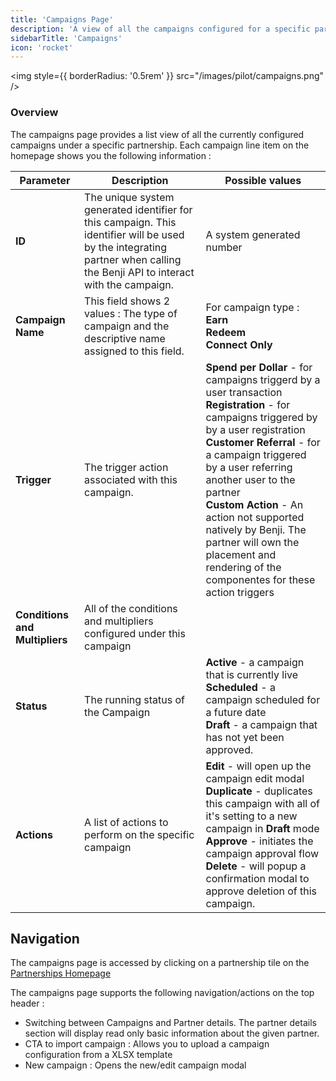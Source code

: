 ```yaml
---
title: 'Campaigns Page'
description: 'A view of all the campaigns configured for a specific partnership'
sidebarTitle: 'Campaigns'
icon: 'rocket'
---
```


<img
  style={{ borderRadius: '0.5rem' }}
  src="/images/pilot/campaigns.png"
/>


### Overview

The campaigns page provides a list view of all the currently configured campaigns under a specific partnership. Each campaign line item on the homepage shows you the following information :


| Parameter             | Description             | Possible values          |
| --------------------- | ----------------------- | --------------- |
| **ID**      | The unique system generated identifier for this campaign. This identifier will be used by the integrating partner when calling the Benji API to interact with the campaign. |  A system generated number      |
| **Campaign Name**  | This field shows 2 values : The type of campaign and the descriptive name assigned to this field.       | For campaign type : <br/> **Earn** <br/> **Redeem** <br/> **Connect Only**       |
| **Trigger** | The trigger action associated with this campaign. | **Spend per Dollar** - for campaigns triggerd by a user transaction <br/> **Registration** - for campaigns triggered by by a user registration <br/> **Customer Referral** - for a campaign triggered by a user referring another user to the partner <br/> **Custom Action** - An action not supported natively by Benji. The partner will own the placement and rendering of the componentes for these action triggers |
| **Conditions and Multipliers** | All of the conditions and multipliers configured under this campaign | |
| **Status**            | The running status of the Campaign | **Active** - a campaign that is currently live <br/> **Scheduled** - a campaign scheduled for a future date <br/> **Draft** - a campaign that has not yet been approved. |
| **Actions**            | A list of actions to perform on the specific campaign | **Edit** - will open up the campaign edit modal <br/> **Duplicate** - duplicates this campaign with all of it's setting to a new campaign in **Draft** mode <br/> **Approve** - initiates the campaign approval flow <br/> **Delete** - will popup a confirmation modal to approve deletion of this campaign.  |

## Navigation
The campaigns page is accessed by clicking on a partnership tile on the [Partnerships Homepage](/pilot/partnerships)

The campaigns page supports the following navigation/actions on the top header : 
- Switching between Campaigns and Partner details. The partner details section will display read only basic information about the given partner.
- CTA to import campaign : Allows you to upload a campaign configuration from a XLSX template
- New campaign : Opens the new/edit campaign modal


